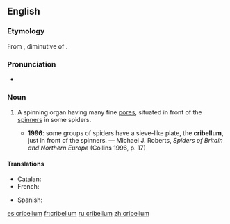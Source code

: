 ==English==
{{wikipedia}}

===Etymology===
From {{etyl|la|en}} {{m|la|cribellum}}, diminutive of {{m|la|cribrum||sieve}}.

===Pronunciation===
* {{IPA|/kɹɪˈbɛləm/|lang=en}}

===Noun===
{{en-noun|cribella}}

# {{lb|en|zoology}} A spinning organ having many fine [[pores]], situated in front of the [[spinner]]s in some spiders.
#* '''1996''': some groups of spiders have a sieve-like plate, the '''cribellum''', just in front of the spinners. — Michael J. Roberts, ''Spiders of Britain and Northern Europe'' (Collins 1996, p. 17)

====Translations====
{{trans-top|spinning organ}}
* Catalan: {{t|ca|cribel|m}}
* French: {{t+|fr|cribellum|m}}
{{trans-mid}}
* Spanish: {{t|es|cribelo|m}}
{{trans-bottom}}

[[es:cribellum]]
[[fr:cribellum]]
[[ru:cribellum]]
[[zh:cribellum]]